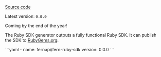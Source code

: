 [Source code](https://github.com/fern-api/fern-ruby)

Latest version: `0.0.0`

<Callout intent="tip">
Coming by the end of the year! 
</Callout>

<br />

The Ruby SDK generator outputs a fully functional Ruby
SDK. It can publish the SDK to [RubyGems.org](https://RubyGems.org).

<CodeBlock title="generators.yml">
```yaml
- name: fernapi/fern-ruby-sdk
  version: 0.0.0
```
</CodeBlock>
